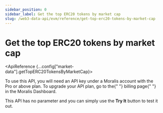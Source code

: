 ```yaml
---
sidebar_position: 0
sidebar_label: Get the top ERC20 tokens by market cap
slug: /web3-data-api/evm/reference/get-top-erc20-tokens-by-market-cap
---
```



# Get the top ERC20 tokens by market cap


<ApiBanner />

<ApiReference {...config["market-data"].getTopERC20TokensByMarketCap}>
  <Admonition type="info" icon="💡" title="PREMIUM ENDPOINT">
    <p>
      To use this API, you will need an API key under a Moralis account with the
      Pro or above plan. To upgrade your API plan, go to the{" "}
      <Link href="https://admin.moralis.io/account/billing">billing page</Link>{" "}
      in the Moralis Dashboard.
    </p>
    <p>
    This API has no parameter and you can simply use the <b>Try It</b> button to test it out.
    </p>
  </Admonition>
</ApiReference>
